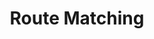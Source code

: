 ---
id: "express_med_005"
questionType: "MULTIPLE_CHOICE"
title: "Route Matching"
description: "Which route matches both /user and /user/123?"
difficulty: "MEDIUM"
category: "Express"
options:
  - "/user/:id?"
  - "/user/:id"
  - "/user/*"
  - "/user?"
correctAnswer: 0
---